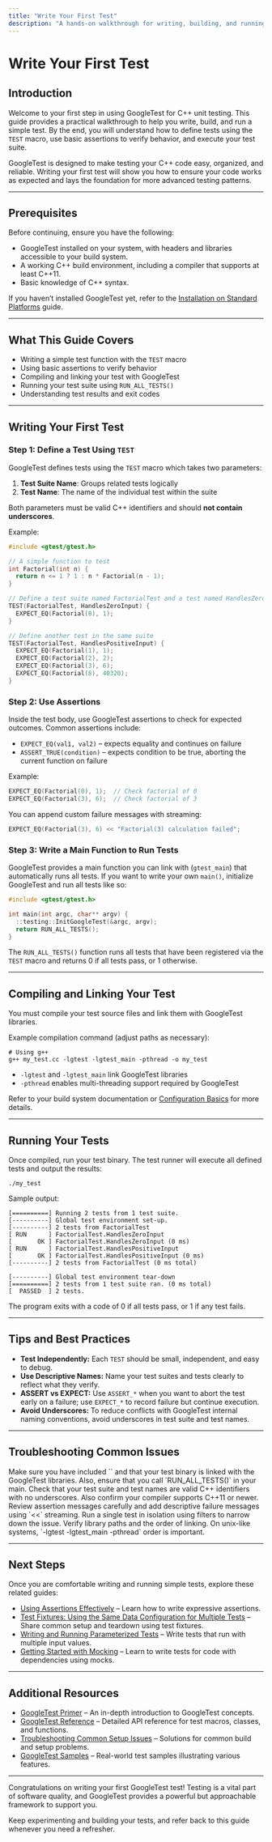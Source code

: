 ```yaml
---
title: "Write Your First Test"
description: "A hands-on walkthrough for writing, building, and running a simple C++ unit test using GoogleTest. Learn how to define tests, use basic assertions, and execute your test suite to validate program behavior."
---
```


# Write Your First Test

## Introduction
Welcome to your first step in using GoogleTest for C++ unit testing. This guide provides a practical walkthrough to help you write, build, and run a simple test. By the end, you will understand how to define tests using the `TEST` macro, use basic assertions to verify behavior, and execute your test suite.

GoogleTest is designed to make testing your C++ code easy, organized, and reliable. Writing your first test will show you how to ensure your code works as expected and lays the foundation for more advanced testing patterns.

---

## Prerequisites
Before continuing, ensure you have the following:

- GoogleTest installed on your system, with headers and libraries accessible to your build system.
- A working C++ build environment, including a compiler that supports at least C++11.
- Basic knowledge of C++ syntax.


If you haven’t installed GoogleTest yet, refer to the [Installation on Standard Platforms](../../getting-started/setup-installation/installing-standard-platforms.md) guide.

---

## What This Guide Covers

- Writing a simple test function with the `TEST` macro
- Using basic assertions to verify behavior
- Compiling and linking your test with GoogleTest
- Running your test suite using `RUN_ALL_TESTS()`
- Understanding test results and exit codes

---

## Writing Your First Test

### Step 1: Define a Test Using `TEST`
GoogleTest defines tests using the `TEST` macro which takes two parameters:

1. **Test Suite Name**: Groups related tests logically
2. **Test Name**: The name of the individual test within the suite

Both parameters must be valid C++ identifiers and should **not contain underscores**.

Example:

```cpp
#include <gtest/gtest.h>

// A simple function to test
int Factorial(int n) {
  return n <= 1 ? 1 : n * Factorial(n - 1);
}

// Define a test suite named FactorialTest and a test named HandlesZeroInput
TEST(FactorialTest, HandlesZeroInput) {
  EXPECT_EQ(Factorial(0), 1);
}

// Define another test in the same suite
TEST(FactorialTest, HandlesPositiveInput) {
  EXPECT_EQ(Factorial(1), 1);
  EXPECT_EQ(Factorial(2), 2);
  EXPECT_EQ(Factorial(3), 6);
  EXPECT_EQ(Factorial(8), 40320);
}
```

### Step 2: Use Assertions

Inside the test body, use GoogleTest assertions to check for expected outcomes. Common assertions include:

- `EXPECT_EQ(val1, val2)` – expects equality and continues on failure
- `ASSERT_TRUE(condition)` – expects condition to be true, aborting the current function on failure

Example:

```cpp
EXPECT_EQ(Factorial(0), 1);  // Check factorial of 0
EXPECT_EQ(Factorial(3), 6);  // Check factorial of 3
```

You can append custom failure messages with streaming:

```cpp
EXPECT_EQ(Factorial(3), 6) << "Factorial(3) calculation failed";
```

### Step 3: Write a Main Function to Run Tests

GoogleTest provides a main function you can link with (`gtest_main`) that automatically runs all tests. If you want to write your own `main()`, initialize GoogleTest and run all tests like so:

```cpp
#include <gtest/gtest.h>

int main(int argc, char** argv) {
  ::testing::InitGoogleTest(&argc, argv);
  return RUN_ALL_TESTS();
}
```

The `RUN_ALL_TESTS()` function runs all tests that have been registered via the `TEST` macro and returns 0 if all tests pass, or 1 otherwise.

---

## Compiling and Linking Your Test

You must compile your test source files and link them with GoogleTest libraries.

Example compilation command (adjust paths as necessary):

```shell
# Using g++
g++ my_test.cc -lgtest -lgtest_main -pthread -o my_test
```

- `-lgtest` and `-lgtest_main` link GoogleTest libraries
- `-pthread` enables multi-threading support required by GoogleTest

Refer to your build system documentation or [Configuration Basics](../../getting-started/setup-installation/configuration-basics.md) for more details.

---

## Running Your Tests

Once compiled, run your test binary. The test runner will execute all defined tests and output the results:

```shell
./my_test
```

Sample output:

```
[==========] Running 2 tests from 1 test suite.
[----------] Global test environment set-up.
[----------] 2 tests from FactorialTest
[ RUN      ] FactorialTest.HandlesZeroInput
[       OK ] FactorialTest.HandlesZeroInput (0 ms)
[ RUN      ] FactorialTest.HandlesPositiveInput
[       OK ] FactorialTest.HandlesPositiveInput (0 ms)
[----------] 2 tests from FactorialTest (0 ms total)

[----------] Global test environment tear-down
[==========] 2 tests from 1 test suite ran. (0 ms total)
[  PASSED  ] 2 tests.
```

The program exits with a code of 0 if all tests pass, or 1 if any test fails.

---

## Tips and Best Practices

- **Test Independently:** Each `TEST` should be small, independent, and easy to debug.
- **Use Descriptive Names:** Name your test suites and tests clearly to reflect what they verify.
- **ASSERT vs EXPECT:** Use `ASSERT_*` when you want to abort the test early on a failure; use `EXPECT_*` to record failure but continue execution.
- **Avoid Underscores:** To reduce conflicts with GoogleTest internal naming conventions, avoid underscores in test suite and test names.

---

## Troubleshooting Common Issues

<AccordionGroup title="Common Issues When Writing Your First Test">
<Accordion title="Test Not Found or Not Running">
Make sure you have included `<gtest/gtest.h>` and that your test binary is linked with the GoogleTest libraries. Also, ensure that you call `RUN_ALL_TESTS()` in your main.
</Accordion>
<Accordion title="Compiler Errors with TEST Macro">
Check that your test suite and test names are valid C++ identifiers with no underscores. Also confirm your compiler supports C++11 or newer.
</Accordion>
<Accordion title="Tests Fail Unexpectedly">
Review assertion messages carefully and add descriptive failure messages using `<<` streaming. Run a single test in isolation using filters to narrow down the issue.
</Accordion>
<Accordion title="Linker Errors Related to gtest">
Verify library paths and the order of linking. On unix-like systems, `-lgtest -lgtest_main -pthread` order is important.
</Accordion>
</AccordionGroup>

---

## Next Steps

Once you are comfortable writing and running simple tests, explore these related guides:

- [Using Assertions Effectively](../guides/writing-effective-tests/assertions-best-practices.md) – Learn how to write expressive assertions.
- [Test Fixtures: Using the Same Data Configuration for Multiple Tests](../docs/primer.md#same-data-multiple-tests) – Share common setup and teardown using test fixtures.
- [Writing and Running Parameterized Tests](../guides/writing-effective-tests/parameterized-typed-tests.md) – Write tests that run with multiple input values.
- [Getting Started with Mocking](../guides/getting-started/mocking-basics.md) – Learn to write tests for code with dependencies using mocks.

---

## Additional Resources

- [GoogleTest Primer](../docs/primer.md) – An in-depth introduction to GoogleTest concepts.
- [GoogleTest Reference](../docs/reference/testing.md) – Detailed API reference for test macros, classes, and functions.
- [Troubleshooting Common Setup Issues](../../getting-started/first-test-experience/troubleshooting-common-issues.md) – Solutions for common build and setup problems.
- [GoogleTest Samples](../docs/samples.md) – Real-world test samples illustrating various features.

---

Congratulations on writing your first GoogleTest test! Testing is a vital part of software quality, and GoogleTest provides a powerful but approachable framework to support you. 

Keep experimenting and building your tests, and refer back to this guide whenever you need a refresher.